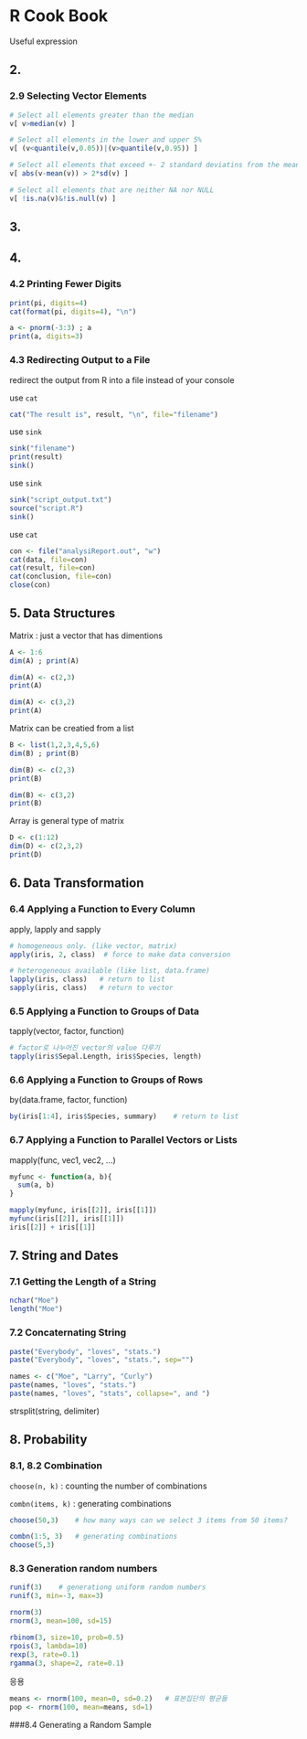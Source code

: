 R Cook Book
====================================================

Useful expression

## 2.

### 2.9 Selecting Vector Elements

```r
# Select all elements greater than the median
v[ v>median(v) ]

# Select all elements in the lower and upper 5%
v[ (v<quantile(v,0.05))|(v>quantile(v,0.95)) ]

# Select all elements that exceed +- 2 standard deviatins from the mean
v[ abs(v-mean(v)) > 2*sd(v) ]

# Select all elements that are neither NA nor NULL
v[ !is.na(v)&!is.null(v) ]
```

## 3.

## 4. 

### 4.2 Printing Fewer Digits

```r
print(pi, digits=4)
cat(format(pi, digits=4), "\n")

a <- pnorm(-3:3) ; a
print(a, digits=3)
```

### 4.3 Redirecting Output to a File

redirect the output from R into a file instead of your console

use `cat`
```r
cat("The result is", result, "\n", file="filename")
```

use `sink`
```r
sink("filename")
print(result)
sink()
```

use `sink` 
```r
sink("script_output.txt")
source("script.R")
sink()
```

use `cat`
```r
con <- file("analysiReport.out", "w")
cat(data, file=con)
cat(result, file=con)
cat(conclusion, file=con)
close(con)
```

## 5. Data Structures

Matrix : just a vector that has dimentions

```r
A <- 1:6
dim(A) ; print(A)

dim(A) <- c(2,3)
print(A)

dim(A) <- c(3,2)
print(A)
```

Matrix can be creatied from a list

```r
B <- list(1,2,3,4,5,6)
dim(B) ; print(B)

dim(B) <- c(2,3)
print(B)

dim(B) <- c(3,2)
print(B)
```

Array is general type of matrix

```r
D <- c(1:12)
dim(D) <- c(2,3,2)
print(D)
```

## 6. Data Transformation

### 6.4 Applying a Function to Every Column

apply, lapply and sapply

```r
# homogeneous only. (like vector, matrix)
apply(iris, 2, class)  # force to make data conversion

# heterogeneous available (like list, data.frame)
lapply(iris, class)   # return to list
sapply(iris, class)   # return to vector
```

### 6.5 Applying a Function to Groups of Data

tapply(vector, factor, function)

```r
# factor로 나누어진 vector의 value 다루기
tapply(iris$Sepal.Length, iris$Species, length)
```

### 6.6 Applying a Function to Groups of Rows

by(data.frame, factor, function)

```r
by(iris[1:4], iris$Species, summary)    # return to list

```

### 6.7 Applying a Function to Parallel Vectors or Lists

mapply(func, vec1, vec2, ...)

```r
myfunc <- function(a, b){
  sum(a, b)
}

mapply(myfunc, iris[[2]], iris[[1]])
myfunc(iris[[2]], iris[[1]])
iris[[2]] + iris[[1]]
```

## 7. String and Dates

### 7.1 Getting the Length of a String 

```r
nchar("Moe")
length("Moe")
```

### 7.2 Concaternating String 

```r
paste("Everybody", "loves", "stats.")
paste("Everybody", "loves", "stats.", sep="")

names <- c("Moe", "Larry", "Curly")
paste(names, "loves", "stats.")
paste(names, "loves", "stats", collapse=", and ")
```

strsplit(string, delimiter)

## 8. Probability

### 8.1, 8.2 Combination

`choose(n, k)` : counting the number of combinations 

`combn(items, k)` : generating combinations

```r
choose(50,3)    # how many ways can we select 3 items from 50 items?

combn(1:5, 3)   # generating combinations
choose(5,3)
```

### 8.3 Generation random numbers

```r
runif(3)    # generationg uniform random numbers
runif(3, min=-3, max=3)

rnorm(3)
rnorm(3, mean=100, sd=15)

rbinom(3, size=10, prob=0.5)
rpois(3, lambda=10)
rexp(3, rate=0.1)
rgamma(3, shape=2, rate=0.1)
```

응용

```r
means <- rnorm(100, mean=0, sd=0.2)   # 표본집단의 평균들
pop <- rnorm(100, mean=means, sd=1)
```

###8.4 Generating a Random Sample


